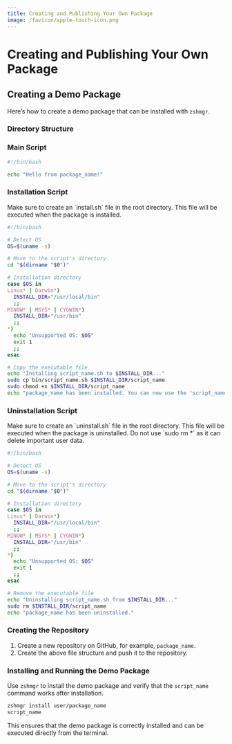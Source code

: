 ```yaml
---
title: Creating and Publishing Your Own Package
image: /favicon/apple-touch-icon.png
---
```



# Creating and Publishing Your Own Package

## Creating a Demo Package

Here’s how to create a demo package that can be installed with `zshmgr`.

### Directory Structure

<FileTree>
  <FileTree.Folder name="package_name" defaultOpen>
    <FileTree.Folder name="bin" defaultOpen>
      <FileTree.File name="script_name.sh" />
    </FileTree.Folder>
    <FileTree.File name="README.md" />
    <FileTree.File name="install.sh" />
    <FileTree.File name="uninstall.sh" />
  </FileTree.Folder>
</FileTree>

### Main Script
```bash filename="bin/script_name.sh"
#!/bin/bash

echo "Hello from package_name!"
```

### Installation Script
<Callout type="warning" emoji="⚠️">
  Make sure to create an `install.sh` file in the root directory. This file will be executed when the package is installed.
</Callout>

```bash filename="install.sh"
#!/bin/bash

# Detect OS
OS=$(uname -s)

# Move to the script's directory
cd "$(dirname "$0")"

# Installation directory
case $OS in
Linux* | Darwin*)
  INSTALL_DIR="/usr/local/bin"
  ;;
MINGW* | MSYS* | CYGWIN*)
  INSTALL_DIR="/usr/bin"
  ;;
*)
  echo "Unsupported OS: $OS"
  exit 1
  ;;
esac

# Copy the executable file
echo "Installing script_name.sh to $INSTALL_DIR..."
sudo cp bin/script_name.sh $INSTALL_DIR/script_name
sudo chmod +x $INSTALL_DIR/script_name
echo "package_name has been installed. You can now use the 'script_name' command."
```

### Uninstallation Script

<Callout type="warning" emoji="⚠️">
  Make sure to create an `uninstall.sh` file in the root directory. This file will be executed when the package is uninstalled.
</Callout>

<Callout type="error" emoji="️🚫">
  Do not use `sudo rm *` as it can delete important user data.
</Callout>

```bash filename="uninstall.sh"
#!/bin/bash

# Detect OS
OS=$(uname -s)

# Move to the script's directory
cd "$(dirname "$0")"

# Installation directory
case $OS in
Linux* | Darwin*)
  INSTALL_DIR="/usr/local/bin"
  ;;
MINGW* | MSYS* | CYGWIN*)
  INSTALL_DIR="/usr/bin"
  ;;
*)
  echo "Unsupported OS: $OS"
  exit 1
  ;;
esac

# Remove the executable file
echo "Uninstalling script_name.sh from $INSTALL_DIR..."
sudo rm $INSTALL_DIR/script_name
echo "package_name has been uninstalled."
```

### Creating the Repository

1. Create a new repository on GitHub, for example, `package_name`.
2. Create the above file structure and push it to the repository.

### Installing and Running the Demo Package

Use `zshmgr` to install the demo package and verify that the `script_name` command works after installation.

```bash
zshmgr install user/package_name
script_name
```

This ensures that the demo package is correctly installed and can be executed directly from the terminal.